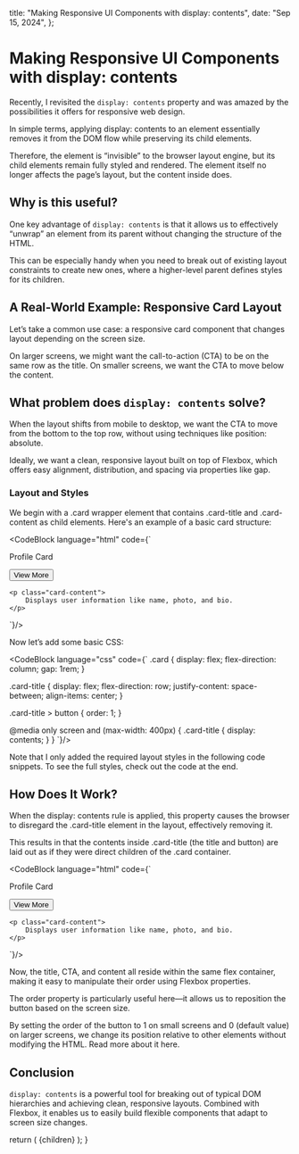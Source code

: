 

  title: "Making Responsive UI Components with display: contents",
  date: "Sep 15, 2024",
};

# Making Responsive UI Components with display: contents

Recently, I revisited the `display: contents` property and was amazed by the possibilities it offers for responsive web design.

In simple terms, applying display: contents to an element essentially removes it from the DOM flow while preserving its child elements.

Therefore, the element is “invisible” to the browser layout engine, but its child elements remain fully styled and rendered. The element itself no longer affects the page’s layout, but the content inside does.

## Why is this useful?

One key advantage of `display: contents` is that it allows us to effectively “unwrap” an element from its parent without changing the structure of the HTML.

This can be especially handy when you need to break out of existing layout constraints to create new ones, where a higher-level parent defines styles for its children.

## A Real-World Example: Responsive Card Layout

Let’s take a common use case: a responsive card component that changes layout depending on the screen size.

On larger screens, we might want the call-to-action (CTA) to be on the same row as the title. On smaller screens, we want the CTA to move below the content.

<BlogImage
  src={img1.src}
  caption="Figure 1: Mobile and desktop layouts of the card component."
/>

## What problem does `display: contents` solve?

When the layout shifts from mobile to desktop, we want the CTA to move from the bottom to the top row, without using techniques like position: absolute.

Ideally, we want a clean, responsive layout built on top of Flexbox, which offers easy alignment, distribution, and spacing via properties like gap.

### Layout and Styles

We begin with a .card wrapper element that contains .card-title and .card-content as child elements. Here's an example of a basic card structure:

<CodeBlock language="html" code={`
<div class="card">
    <div class="card-title">
        <p>Profile Card</p>
        <button>View More</button>
    </div>

    <p class="card-content">
        Displays user information like name, photo, and bio.
    </p>
</div>
`}/>

Now let’s add some basic CSS:

<CodeBlock language="css" code={`
.card {
    display: flex;
    flex-direction: column;
    gap: 1rem;
}

.card-title {
    display: flex;
    flex-direction: row;
    justify-content: space-between;
    align-items: center;
}

.card-title > button {
    order: 1;
}

@media only screen and (max-width: 400px) {
    .card-title {
        display: contents;
    }
}
`}/>

Note that I only added the required layout styles in the following code snippets. To see the full styles, check out the code at the end.

<BlogImage
  src={img2.src}
  caption="Figure 2: Responsive Card component which changes the CTA position, based on the screen size."
/>

## How Does It Work?

When the display: contents rule is applied, this property causes the browser to disregard the .card-title element in the layout, effectively removing it.

This results in that the contents inside .card-title (the title and button) are laid out as if they were direct children of the .card container.

<CodeBlock language="html" code={`
<div class="card">
    <!-- div class="card-title"-->
    <p>Profile Card</p>
    <button>View More</button>
    <!-- /div -->

    <p class="card-content">
        Displays user information like name, photo, and bio.
    </p>
</div>
`}/>

Now, the title, CTA, and content all reside within the same flex container, making it easy to manipulate their order using Flexbox properties.

The order property is particularly useful here—it allows us to reposition the button based on the screen size.

By setting the order of the button to 1 on small screens and 0 (default value) on larger screens, we change its position relative to other elements without modifying the HTML. Read more about it here.

## Conclusion

`display: contents` is a powerful tool for breaking out of typical DOM hierarchies and achieving clean, responsive layouts. Combined with Flexbox, it enables us to easily build flexible components that adapt to screen size changes.

  return (
    <MdxLayout metadata={metadata} slug="responsive-ui-components">
      {children}
    </MdxLayout>
  );
}
